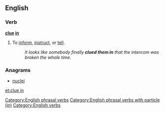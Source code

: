 ==English==

===Verb===
'''[[clue]] [[in]]'''

# {{context|idiomatic}} To [[inform]], [[instruct]], or [[tell]].
#: ''It looks like somebody finally '''clued them in''' that the intercom was broken the whole time.''

===Anagrams===
* [[nuclei#English|nuclei]]

[[Category:English phrasal verbs]]
[[Category:English phrasal verbs with particle (in)]]
[[Category:English verbs]]

[[et:clue in]]